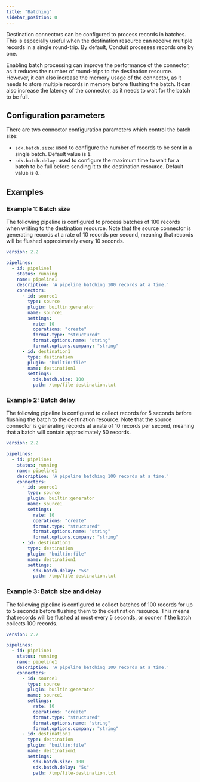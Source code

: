 ```yaml
---
title: "Batching"
sidebar_position: 0
---
```


Destination connectors can be configured to process records in batches. This is especially useful when the destination
resource can receive multiple records in a single round-trip. By default, Conduit processes records one by one.

Enabling batch processing can improve the performance of the connector, as it reduces the number of round-trips to the
destination resource. However, it can also increase the memory usage of the connector, as it needs to store multiple records
in memory before flushing the batch. It can also increase the latency of the connector, as it needs to wait for the batch
to be full.

## Configuration parameters

There are two connector configuration parameters which control the batch size:

* `sdk.batch.size`: used to configure the number of records to be sent in a single batch. Default value is `1`.
* `sdk.batch.delay`: used to configure the maximum time to wait for a batch to be full before sending it to the destination resource. Default value is `0`.

## Examples

### Example 1: Batch size

The following pipeline is configured to process batches of 100 records when writing to the destination resource. Note that
the source connector is generating records at a rate of 10 records per second, meaning that records will be flushed
approximately every 10 seconds.

```yaml
version: 2.2

pipelines:
  - id: pipeline1
    status: running
    name: pipeline1
    description: 'A pipeline batching 100 records at a time.'
    connectors:
      - id: source1
        type: source
        plugin: builtin:generator
        name: source1
        settings:
          rate: 10
          operations: "create"
          format.type: "structured"
          format.options.name: "string"
          format.options.company: "string"
      - id: destination1
        type: destination
        plugin: "builtin:file"
        name: destination1
        settings:
          sdk.batch.size: 100
          path: /tmp/file-destination.txt
```

### Example 2: Batch delay

The following pipeline is configured to collect records for 5 seconds before flushing the batch to the destination resource.
Note that the source connector is generating records at a rate of 10 records per second, meaning that a batch will
contain approximately 50 records.

```yaml
version: 2.2

pipelines:
  - id: pipeline1
    status: running
    name: pipeline1
    description: 'A pipeline batching 100 records at a time.'
    connectors:
      - id: source1
        type: source
        plugin: builtin:generator
        name: source1
        settings:
          rate: 10
          operations: "create"
          format.type: "structured"
          format.options.name: "string"
          format.options.company: "string"
      - id: destination1
        type: destination
        plugin: "builtin:file"
        name: destination1
        settings:
          sdk.batch.delay: "5s"
          path: /tmp/file-destination.txt
```

### Example 3: Batch size and delay

The following pipeline is configured to collect batches of 100 records for up to 5 seconds before flushing them to the
destination resource. This means that records will be flushed at most every 5 seconds, or sooner if the batch collects
100 records.

```yaml
version: 2.2

pipelines:
  - id: pipeline1
    status: running
    name: pipeline1
    description: 'A pipeline batching 100 records at a time.'
    connectors:
      - id: source1
        type: source
        plugin: builtin:generator
        name: source1
        settings:
          rate: 10
          operations: "create"
          format.type: "structured"
          format.options.name: "string"
          format.options.company: "string"
      - id: destination1
        type: destination
        plugin: "builtin:file"
        name: destination1
        settings:
          sdk.batch.size: 100
          sdk.batch.delay: "5s"
          path: /tmp/file-destination.txt
```
